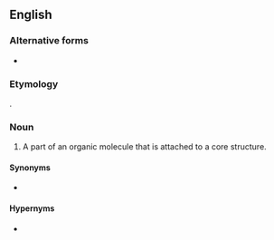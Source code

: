 ==English==
{{wikipedia}}

===Alternative forms===
* {{l|en|side chain}}

===Etymology===
{{compound|side|chain|lang=en}}.

===Noun===
{{en-noun}}

# {{lb|en|organic chemistry}} A part of an organic molecule that is attached to a core structure.

====Synonyms====
* {{l|en|R group}}

====Hypernyms====
* {{l|en|chain}}
